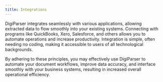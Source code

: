 ```yaml
---
title: Integrations
---
```


DigiParser integrates seamlessly with various applications, allowing extracted data to flow smoothly into your existing systems. Connecting with programs like QuickBooks, Xero, Salesforce, and others allows you to automate operations and increase productivity. Integration is simple, often needing no coding, making it accessible to users of all technological backgrounds.

By adhering to these principles, you may effectively use DigiParser to automate your document workflows, improve data accuracy, and interface smoothly with your business systems, resulting in increased overall operational efficiency.
